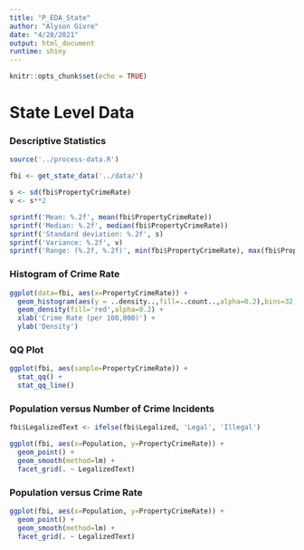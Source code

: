 ```yaml
---
title: "P_EDA_State"
author: "Alyson Givre"
date: "4/28/2021"
output: html_document
runtime: shiny
---
```


```r
knitr::opts_chunk$set(echo = TRUE)
```

# State Level Data

### Descriptive Statistics
```r
source('../process-data.R')

fbi <- get_state_data('../data/')

s <- sd(fbi$PropertyCrimeRate)
v <- s**2
```

```r
sprintf('Mean: %.2f', mean(fbi$PropertyCrimeRate))
sprintf('Median: %.2f', median(fbi$PropertyCrimeRate))
sprintf('Standard deviation: %.2f', s)
sprintf('Variance: %.2f', v)
sprintf('Range: (%.2f, %.2f)', min(fbi$PropertyCrimeRate), max(fbi$PropertyCrimeRate))
```


### Histogram of Crime Rate
```r

ggplot(data=fbi, aes(x=PropertyCrimeRate)) +
  geom_histogram(aes(y = ..density..,fill=..count..,alpha=0.2),bins=32, closed='left') +
  geom_density(fill='red',alpha=0.2) +
  xlab('Crime Rate (per 100,000)') +
  ylab('Density')
```


### QQ Plot
```r

ggplot(fbi, aes(sample=PropertyCrimeRate)) +
  stat_qq() +
  stat_qq_line()
```

### Population versus Number of Crime Incidents
```r

fbi$LegalizedText <- ifelse(fbi$Legalized, 'Legal', 'Illegal')

ggplot(fbi, aes(x=Population, y=PropertyCrimeRate)) + 
  geom_point() +
  geom_smooth(method=lm) +
  facet_grid(. ~ LegalizedText)
```

### Population versus Crime Rate
```r
ggplot(fbi, aes(x=Population, y=PropertyCrimeRate)) + 
  geom_point() +
  geom_smooth(method=lm) +
  facet_grid(. ~ LegalizedText)
```


